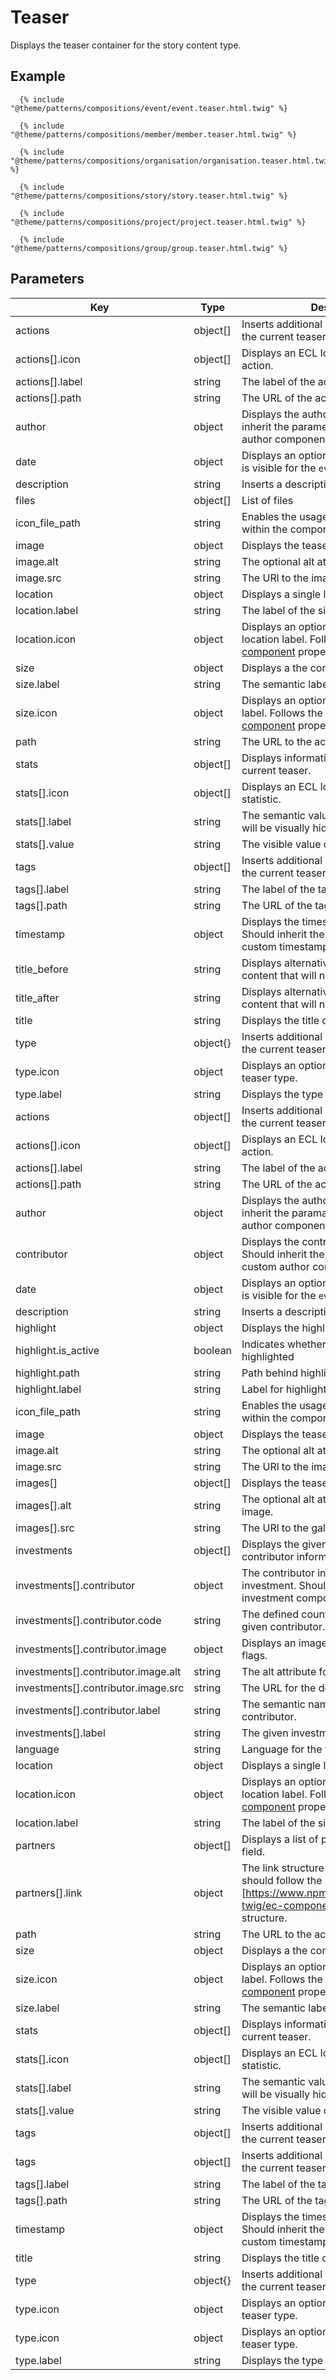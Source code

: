 # Teaser

Displays the teaser container for the story content type.

## Example

```
  {% include "@theme/patterns/compositions/event/event.teaser.html.twig" %}
```

```
  {% include "@theme/patterns/compositions/member/member.teaser.html.twig" %}
```

```
  {% include "@theme/patterns/compositions/organisation/organisation.teaser.html.twig" %}
```

```
  {% include "@theme/patterns/compositions/story/story.teaser.html.twig" %}
```

```
  {% include "@theme/patterns/compositions/project/project.teaser.html.twig" %}
```

```
  {% include "@theme/patterns/compositions/group/group.teaser.html.twig" %}
```

## Parameters

| Key                                 | Type     | Description                                                                                                                                                                       | Mandatory |
| ----------------------------------- | -------- | --------------------------------------------------------------------------------------------------------------------------------------------------------------------------------- | --------- |
| actions                             | object[] | Inserts additional anchor elements within the current teaser.                                                                                                                     | no        |
| actions[].icon                      | object[] | Displays an ECL Icon for the current action.                                                                                                                                      | no        |
| actions[].label                     | string   | The label of the action anchor element.                                                                                                                                           | no        |
| actions[].path                      | string   | The URL of the action anchor element.                                                                                                                                             | no        |
| author                              | object   | Displays the author of the entry. Should inherit the parameters from the custom author component.                                                                                 | no        |
| date                                | object   | Displays an optional [ECL Date block](https://www.npmjs.com/package/@ecl-twig/ec-component-date-block) that is visible for the `event` teaser.                                    | no        |
| description                         | string   | Inserts a descriptive text below the title.                                                                                                                                       | no        |
| files                               | object[] | List of files
| icon_file_path                      | string   | Enables the usage of the ECL icons within the component.                                                                                                                          | no        |
| image                               | object   | Displays the teaser image                                                                                                                                                         | no        |
| image.alt                           | string   | The optional alt attribute for the image.                                                                                                                                         | no        |
| image.src                           | string   | The URl to the image file.                                                                                                                                                        | no        |
| location                            | object   | Displays a single location.                                                                                                                                                       | no        |
| location.label                      | string   | The label of the single location.                                                                                                                                                 | no        |
| location.icon                       | object   | Displays an optional icon before the location label. Follows the [ECL Twig icon component](https://ecl-twig-php.netlify.app/ec/?path=/story/components-icon--general) properties. | no        |
| size                                | object   | Displays a the company size.                                                                                                                                                      | no        |
| size.label                          | string   | The semantic label for the company size.                                                                                                                                          | no        |
| size.icon                           | object   | Displays an optional icon before the size label. Follows the [ECL Twig icon component](https://ecl-twig-php.netlify.app/ec/?path=/story/components-icon--general) properties.     | no        |
| path                                | string   | The URL to the actual entry.                                                                                                                                                      | no        |
| stats                               | object[] | Displays informative statistics of the current teaser.                                                                                                                            | no        |
| stats[].icon                        | object[] | Displays an ECL Icon for the current statistic.                                                                                                                                   | no        |
| stats[].label                       | string   | The semantic value of the statistic that will be visually hidden.                                                                                                                 | no        |
| stats[].value                       | string   | The visible value of the statistic.                                                                                                                                               | no        |
| tags                                | object[] | Inserts additional anchor elements within the current teaser.                                                                                                                     | no        |
| tags[].label                        | string   | The label of the tag element.                                                                                                                                                     | no        |
| tags[].path                         | string   | The URL of the tag element.                                                                                                                                                       | no        |
| timestamp                           | object   | Displays the timestamp of the entry. Should inherit the parameters from the custom timestamp component.                                                                           | no        |
| title_before                        | string   | Displays alternative content before the content that will not have overflow.                                                                                                      | no        |
| title_after                         | string   | Displays alternative content after the content that will not have overflow.                                                                                                       | no        |
| title                               | string   | Displays the title of the teaser.                                                                                                                                                 | no        |
| type                                | object{} | Inserts additional anchor elements within the current teaser.                                                                                                                     | no        |
| type.icon                           | object   | Displays an optional ECL Icon for the teaser type.                                                                                                                                | no        |
| type.label                          | string   | Displays the type of the current teaser.                                                                                                                                          | no        |
| actions                             | object[] | Inserts additional anchor elements within the current teaser.                                                                                                                     | no        |
| actions[].icon                      | object[] | Displays an ECL Icon for the current action.                                                                                                                                      | no        |
| actions[].label                     | string   | The label of the action anchor element.                                                                                                                                           | no        |
| actions[].path                      | string   | The URL of the action anchor element.                                                                                                                                             | no        |
| author                              | object   | Displays the author of the entry. Should inherit the paramaters from the custom author component.                                                                                 | no        |
| contributor                         | object   | Displays the contributor of the entry. Should inherit the paramaters from the custom author component.                                                                            | no        |
| date                                | object   | Displays an optional [ECL Date block](https://www.npmjs.com/package/@ecl-twig/ec-component-date-block) that is visible for the `event` teaser.                                    | no        |
| description                         | string   | Inserts a descriptive text below the title.                                                                                                                                       | no        |
| highlight                           | object   | Displays the highlighted state
| highlight.is_active                 | boolean  | Indicates whether the teaser should be highlighted
| highlight.path                      | string   | Path behind highlight button
| highlight.label                     | string   | Label for highlight button
| icon_file_path                      | string   | Enables the usage of the ECL icons within the component.                                                                                                                          | no        |
| image                               | object   | Displays the teaser image                                                                                                                                                         | no        |
| image.alt                           | string   | The optional alt attribute for the image.                                                                                                                                         | no        |
| image.src                           | string   | The URl to the image file.                                                                                                                                                        | no        |
| images[]                            | object[] | Displays the teaser image gallery                                                                                                                                                         | no        |
| images[].alt                        | string   | The optional alt attribute for the gallery image.                                                                                                                                         | no        |
| images[].src                        | string   | The URl to the gallery image file.                                                                                                                                                        | no        |
| investments                         | object[] | Displays the given investments and contributor information.                                                                                                                       | no        |
| investments[].contributor           | object   | The contributor information for the given investment. Should follow the custom investment component parameters.                                                                   | no        |
| investments[].contributor.code      | string   | The defined country ISO value of the given contributor.                                                                                                                           | no        |
| investments[].contributor.image     | object   | Displays an image instead of the static flags.                                                                                                                                    | no        |
| investments[].contributor.image.alt | string   | The alt attribute for the defined image.                                                                                                                                          | no        |
| investments[].contributor.image.src | string   | The URL for the defined image.                                                                                                                                                    | no        |
| investments[].contributor.label     | string   | The semantic name of the donation contributor.                                                                                                                                    | no        |
| investments[].label                 | string   | The given investment label.                                                                                                                                                       | no        |
| language                            | string   | Language for the filelist
| location                            | object   | Displays a single location.                                                                                                                                                       | no        |
| location.icon                       | object   | Displays an optional icon before the location label. Follows the [ECL Twig icon component](https://ecl-twig-php.netlify.app/ec/?path=/story/components-icon--general) properties. | no        |
| location.label                      | string   | The label of the single location.                                                                                                                                                 | no        |
| partners                            | object[] | Displays a list of partners as teaser meta field.                                                                                                                                 | no        |
| partners[].link                     | object   | The link structure for the defined partner, should follow the (ECL Twig Link)[https://www.npmjs.com/package/@ecl-twig/ec-component-link] paramater structure.                     | no        |
| path                                | string   | The URL to the actual entry.                                                                                                                                                      | no        |
| size                                | object   | Displays a the company size.                                                                                                                                                      | no        |
| size.icon                           | object   | Displays an optional icon before the size label. Follows the [ECL Twig icon component](https://ecl-twig-php.netlify.app/ec/?path=/story/components-icon--general) properties.     | no        |
| size.label                          | string   | The semantic label for the company size.                                                                                                                                          | no        |
| stats                               | object[] | Displays informative statistics of the current teaser.                                                                                                                            | no        |
| stats[].icon                        | object[] | Displays an ECL Icon for the current statistic.                                                                                                                                   | no        |
| stats[].label                       | string   | The semantic value of the statistic that will be visually hidden.                                                                                                                 | no        |
| stats[].value                       | string   | The visible value of the statistic.                                                                                                                                               | no        |
| tags                                | object[] | Inserts additional anchor elements within the current teaser.                                                                                                                     | no        |
| tags                                | object[] | Inserts additional anchor elements within the current teaser.                                                                                                                     | no        |
| tags[].label                        | string   | The label of the tag element.                                                                                                                                                     | no        |
| tags[].path                         | string   | The URL of the tag element.                                                                                                                                                       | no        |
| timestamp                           | object   | Displays the timestamp of the entry. Should inherit the paramaters from the custom timestamp component.                                                                           | no        |
| title                               | string   | Displays the title of the teaser.                                                                                                                                                 | no        |
| type                                | object{} | Inserts additional anchor elements within the current teaser.                                                                                                                     | no        |
| type.icon                           | object   | Displays an optional ECL Icon for the teaser type.                                                                                                                                | no        |
| type.icon                           | object   | Displays an optional ECL Icon for the teaser type.                                                                                                                                | no        |
| type.label                          | string   | Displays the type of the current teaser.                                                                                                                                          | no        |
